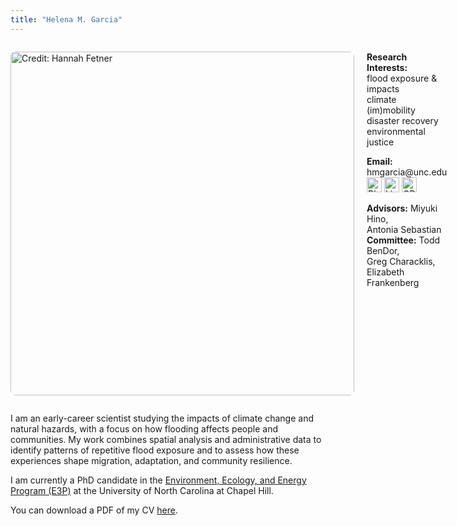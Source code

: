 ```yaml
---
title: "Helena M. Garcia"
---
```


::::: {style="display: flex; align-items: flex-start; gap: 20px;"}
::: {style="flex: 0 0 200px;"}
<img src="images/IMG-3236-Original.jpg" alt="Credit: Hannah Fetner" style="width: 550px; border-radius: 8px;"/>
:::

::: {style="flex: 1;"}
**Research Interests:**\
flood exposure & impacts\
climate (im)mobility\
disaster recovery\
environmental justice

**Email:** hmgarcia\@unc.edu\
[![Bluesky](images/bluesky_icon.png){width="24px"}](https://bsky.app/profile/hmgarciaaa.bsky.social) [![LinkedIn](images/linkedin_icon.png){width="24px"}](https://www.linkedin.com/in/helena-garcia-7a291b119/) [![ORCID](images/orcid_icon.png){width="24px"}](https://orcid.org/0009-0008-3189-1658)

**Advisors:** Miyuki Hino,\
Antonia Sebastian\
**Committee:** Todd BenDor,\
Greg Characklis,\
Elizabeth Frankenberg
:::
:::::

I am an early-career scientist studying the impacts of climate change and natural hazards, with a focus on how flooding affects people and communities. My work combines spatial analysis and administrative data to identify patterns of repetitive flood exposure and to assess how these experiences shape migration, adaptation, and community resilience.

I am currently a PhD candidate in the [Environment, Ecology, and Energy Program (E3P)](https://e3p.unc.edu/) at the University of North Carolina at Chapel Hill.


You can download a PDF of my CV [here](cv/Curriculum%20Vitae_Garcia_2025_07.pdf).
